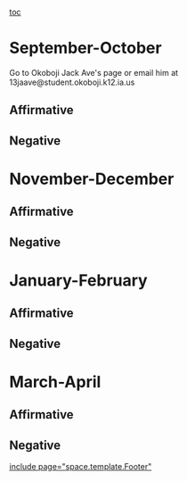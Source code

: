 [[toc]]
=September-October= 
Go to Okoboji Jack Ave's page or email him at 13jaave@student.okoboji.k12.ia.us
==Affirmative== 
==Negative== 

=November-December= 
==Affirmative== 
==Negative== 

=January-February= 
==Affirmative== 
==Negative== 

=March-April= 
==Affirmative== 
==Negative== 

[[include page="space.template.Footer"]]